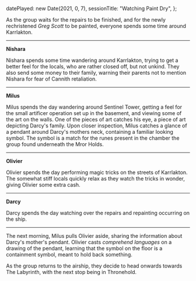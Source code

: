   datePlayed: new Date(2021, 0, 7),
  sessionTitle: "Watching Paint Dry",
};

As the group waits for the repairs to be finished, and for the newly rechristened _Greg Scott_ to be painted, everyone spends some time around Karrlakton.

---

**Nishara**

Nishara spends some time wandering around Karrlakton, trying to get a better feel for the locals, who are rather closed off, but not unkind.
They also send some money to their family, warning their parents not to mention Nishara for fear of Cannith retaliation.

---

**Milus**

Milus spends the day wandering around Sentinel Tower, getting a feel for the small artificer operation set up in the basement, and viewing some of the art on the walls.
One of the pieces of art catches his eye, a piece of art depicting Darcy's family.
Upon closer inspection, Milus catches a glance of a pendant around Darcy's mothers neck, containing a familiar looking symbol.
The symbol is a match for the runes present in the chamber the group found underneath the Mror Holds.

---

**Olivier**

Olivier spends the day performing magic tricks on the streets of Karrlakton.
The somewhat stiff locals quickly relax as they watch the tricks in wonder, giving Olivier some extra cash.

---

**Darcy**

Darcy spends the day watching over the repairs and repainting occurring on the ship.

---

The next morning, Milus pulls Olivier aside, sharing the information about Darcy's mother's pendant.
Olivier casts _comprehend languages_ on a drawing of the pendant, learning that the symbol on the floor is a containment symbol, meant to hold back something.

As the group returns to the airship, they decide to head onwards towards The Labyrinth, with the next stop being in Thronehold.
